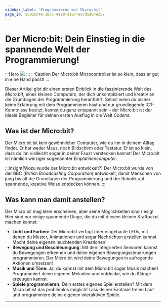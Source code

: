 ```yaml
---
sidebar_label: 'Programmieren mit Micro:bit'
page_id: a5035b4e-10cc-4198-a167-867d5d04ec57
---
```


# Der Micro:bit: Dein Einstieg in die spannende Welt der Programmierung!

:::Hero ![](./img/microbit_in_hand.jpeg) ::: :::Caption Der Micro:bit Microcontroller ist so klein, dass er gut in eine Hand passt! :::

Dieser Artikel gibt dir einen ersten Einblick in die faszinierende Welt des _Micro:bit_, eines kleinen Computers, der dich unkompliziert und kreativ an die Grundlagen der Programmierung heranführt. Selbst wenn du bisher keine Erfahrung mit dem Programmieren hast und nur grundlegende ICT-Kenntnisse besitzt, kannst du ganz entspannt sein – der Micro:bit ist der ideale Begleiter für deinen ersten Ausflug in die Welt _Codens_.

## Was ist der Micro:bit?

Der Micro:bit ist kein gewöhnlicher Computer, wie du ihn in deinem Alltag findet. Er hat weder Maus, noch Bildschirm oder Tastatur. Er ist so klein, dass du ihn vielleicht sogar in deiner Faust verstecken kannst! Der Micro:bit ist nämlich winziger sogenannter _Einplatinencomputer_.

:::insight[Wozu wurde der Micro\:bit entwickelt?] Der Micro:bit wurde von der BBC (_British Broadcasting Corporation_) entwickelt, damit Menschen von jung bis alt die Grundlagen der Programmierung und der Robotik auf spannende, kreative Weise entdecken können. :::

## Was kann man damit anstellen?

Der Micro:bit mag klein erscheinen, aber seine Möglichkeiten sind riesig! Hier sind nur einige spannende Dinge, die du mit diesem kleinen Kraftpaket machen kannst:

- **Licht und Farben:** Der Micro:bit verfügt über eingebaute LEDs, mit denen du Muster, Animationen und sogar Nachrichten erstellen kannst. Macht deine eigenen leuchtenden Kreationen!
- **Bewegung und Beschleunigung:** Mit den integrierten Sensoren kannst du Bewegungen erkennen und deine eigenen Bewegungssteuerungen programmieren. Der Micro:bit wird deine Bewegungen in aufregende Aktionen umsetzen!
- **Musik und Töne:** Ja, du kannst mit dem Micro:bit sogar Musik machen! Programmiert deine eigenen Melodien und entdecke, wie du Klänge erzeugen kannst.
- **Spiele programmieren:** Dein erstes eigenes Spiel erstellen? Mit dem Micro:bit ist das problemlos möglich! Lass deiner Fantasie freien Lauf und programmiere deine eigenen interaktiven Spiele.

---
